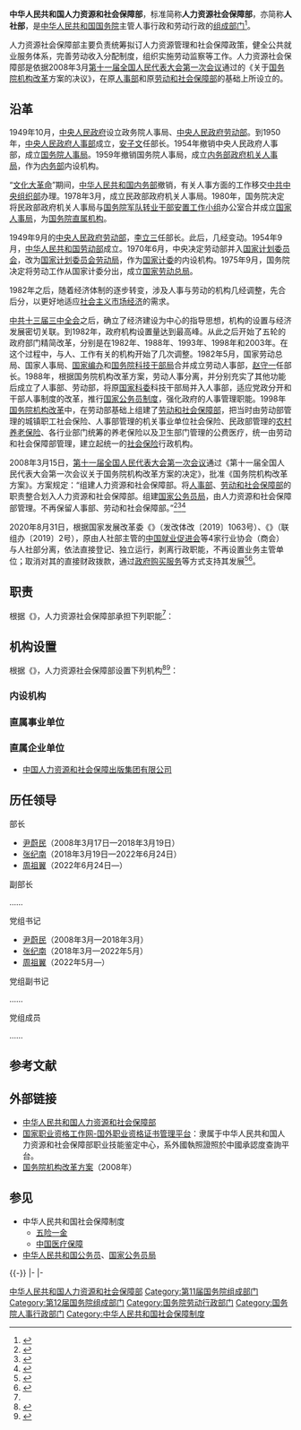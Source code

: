 {{Pathnav|中华人民共和国国务院|国务院组成部门}}
{{Infobox PRCG
|机构名称 = 中华人民共和国<br />人力资源和社会保障部
|标志1 = National Emblem of the People's Republic of China (2).svg
|标志1说明 = [[s:国务院关于国家行政机关和企业事业单位社会团体印章管理的规定|1999年规定]]：[[国务院组成部门|国务院组成部门]]的[[印章|印章]]，[[直径|直径]]5厘米，中央刊[[中华人民共和国国徽|国徽]]，由[[中华人民共和国国务院|国务院]]製发。
|格言1 = 民生为本 人才优先
|职位1 = 部长、党组书记
|人员1 = [[周祖翼|周祖翼]]
|职位2 = 副部长
|人员2 = [[湯濤|湯濤]]、{{wrap}}[[王少峰_(1963年)|王少峰]]、{{wrap}}[[李忠|李忠]]、{{wrap}}[[俞家栋|俞家栋]]
|人数2 = 4
|职位3 = 纪检监察组长
|人员3 = [[张敏_(1965年)|张敏]]
|上级机构 = [[中华人民共和国国务院|中华人民共和国国务院]]
|机构类型 = [[国务院组成部门|国务院组成部门]]
|行政级别 = 正部级
|中共本级 =中国共产党人力资源和社会保障部党组
|本级纪检监察=[[中央纪律检查委员会国家监察委员会驻人力资源和社会保障部纪检监察组|中央纪委国家监委驻人力资源社会保障部纪检监察组]]
|地址1 = [[北京市|北京市]][[东城区_(北京市)|东城区]][[和平里中街|和平里中街]]7号
|image1 = Ministry of Human Resources and Social Security headquarters (20210204163540).jpg
|caption1 = 人社部和平里中街办公区（2021年2月）
|官网 = {{URL|http://www.mohrss.gov.cn/}}
}}
'''中华人民共和国人力资源和社会保障部'''，标准简称'''人力资源社会保障部'''，亦简称'''人社部'''，是[[中华人民共和国国务院|中华人民共和国国务院]]主管人事行政和劳动行政的[[国务院组成部门|组成部门]]<ref name="官方简称">{{cite web|title=关于转发国务院机构简称的通知|url=http://www.haikou.gov.cn/xxgk/szfbjxxgk/zfgb/2008zfgb/2008nd12q/201103/t20110306_187419.html|accessdate=2018-10-03|author=海口市档案局|publisher=海口市人民政府|archiveurl=https://web.archive.org/web/20131226072835/http://www.haikou.gov.cn/xxgk/szfbjxxgk/zfgb/2008zfgb/2008nd12q/201103/t20110306_187419.html|archivedate=2013-12-26|dead-url=no}}</ref>。

人力资源社会保障部主要负责统筹拟订人力资源管理和社会保障政策，健全公共就业服务体系，完善劳动收入分配制度，组织实施劳动监察等工作。人力资源社会保障部是依据2008年3月[[第十一届全国人民代表大会#第一次会议|第十一届全国人民代表大会第一次会议]]通过的《关于[[国务院机构改革|国务院机构改革]]方案的决议》，在原[[中华人民共和国人事部|人事部]]和原[[中华人民共和国劳动和社会保障部|劳动和社会保障部]]的基础上所设立的。

== 沿革 ==

1949年10月，[[中華人民共和國中央人民政府_(1949年－1954年)|中央人民政府]]设立政务院人事局、[[中央人民政府劳动部|中央人民政府劳动部]]。到1950年，[[中央人民政府人事部|中央人民政府人事部]]成立，[[安子文|安子文]]任部长。1954年撤销中央人民政府人事部，成立[[国务院人事局|国务院人事局]]。1959年撤销国务院人事局，成立[[内务部政府机关人事局|内务部政府机关人事局]]，作为[[中华人民共和国内务部|内务部]]内设机构。

“[[文化大革命|文化大革命]]”期间，[[中华人民共和国内务部|中华人民共和国内务部]]撤销，有关人事方面的工作移交[[中国共产党中央委员会组织部|中共中央组织部]]办理。1978年3月，成立民政部政府机关人事局。1980年，国务院决定将民政部政府机关人事局与[[国务院军队转业干部安置工作小组|国务院军队转业干部安置工作小组]]办公室合并成立[[国家人事局|国家人事局]]，为[[国务院直属机构|国务院直属机构]]。

1949年9月的[[中央人民政府劳动部|中央人民政府劳动部]]，[[李立三|李立三]]任部长。此后，几经变动。1954年9月，[[中华人民共和国劳动部|中华人民共和国劳动部]]成立。1970年6月，中央决定劳动部并入[[中华人民共和国国家计划委员会|国家计划委员会]]，改为[[国家计划委员会劳动局|国家计划委员会劳动局]]，作为[[中华人民共和国国家计划委员会|国家计委]]的内设机构。1975年9月，国务院决定将劳动工作从国家计委分出，成立[[国家劳动总局|国家劳动总局]]。

1982年之后，随着经济体制的逐步转变，涉及人事与劳动的机构几经调整，先合后分，以更好地适应[[社会主义市场经济|社会主义市场经济]]的需求。

[[中国共产党第十三届中央委员会#三中全会|中共十三届三中全会]]之后，确立了经济建设为中心的指导思想，机构的设置与经济发展密切关联。到1982年，政府机构设置量达到最高峰。从此之后开始了五轮的政府部门精简改革，分别是在1982年、1988年、1993年、1998年和2003年。在这个过程中，与人、工作有关的机构开始了几次调整。1982年5月，国家劳动总局、国家人事局、[[中央机构编制委员会办公室|国家编办]]和[[国务院科技干部局|国务院科技干部局]]合并成立劳动人事部，[[赵守一|赵守一]]任部长。1988年，根据国务院机构改革方案，劳动人事分离，并分别充实了其他功能后成立了人事部、劳动部，将原[[国家科委|国家科委]]科技干部局并入人事部，适应党政分开和干部人事制度的改革，推行[[中华人民共和国公务员|国家公务员制度]]，强化政府的人事管理职能。1998年[[国务院机构改革|国务院机构改革]]中，在劳动部基础上组建了[[中华人民共和国劳动和社会保障部|劳动和社会保障部]]，把当时由劳动部管理的城镇职工社会保险、人事部管理的机关事业单位社会保险、民政部管理的[[农村养老保险|农村养老保险]]、各行业部门统筹的养老保险以及卫生部门管理的公费医疗，统一由劳动和社会保障部管理，建立起统一的[[社会保险|社会保险]]行政机构。

2008年3月15日，[[第十一届全国人民代表大会#第一次会议|第十一届全国人民代表大会第一次会议]]通过《第十一届全国人民代表大会第一次会议关于国务院机构改革方案的决定》，批准《国务院机构改革方案》。方案规定：“组建人力资源和社会保障部。将[[中华人民共和国人事部|人事部]]、[[中华人民共和国劳动和社会保障部|劳动和社会保障部]]的职责整合划入人力资源和社会保障部。组建[[国家公务员局|国家公务员局]]，由人力资源和社会保障部管理。不再保留人事部、劳动和社会保障部。”<ref>{{Cite web|title=关于国务院机构改革方案的说明——2008年3月11日在第十一届全国人民代表大会第一次会议上|url=http://www.npc.gov.cn/npc/xinwen/syxw/2008-03/12/content_1413911.htm|author=华建敏|date=2008-03-11|publisher=中国人大网|archiveurl=https://web.archive.org/web/20180320170547/http://www.npc.gov.cn/npc/xinwen/syxw/2008-03/12/content_1413911.htm|archivedate=2018年3月20日|dead-url=yes|accessdate=2018年3月20日}}</ref><ref>{{Cite web|title=两会授权发布：国务院机构改革方案|url=http://www.gov.cn/2008lh/content_921411.htm|date=2008-03-15|publisher=中国政府网|archiveurl=https://web.archive.org/web/20180126012934/http://www.gov.cn/2008lh/content_921411.htm|archivedate=2018-01-26|dead-url=no|accessdate=2018-03-20}}</ref><ref>{{Cite web|title=十一届人大一次会议关于国务院机构改革方案决定|url=http://www.gov.cn/2008lh/content_921283.htm|date=2008-03-15|publisher=中国政府网|archiveurl=https://web.archive.org/web/20180320172551/http://www.gov.cn/2008lh/content_921283.htm|archivedate=2018-03-20|dead-url=no|accessdate=2018-03-20}}</ref>

2020年8月31日，根据国家发展改革委《{{s|关于全面推开行业协会商会与行政机关脱钩改革的实施意见}}》（发改体改〔2019〕1063号）、《{{s|关于做好全面推开全国性行业协会商会与行政机关脱钩改革工作的通知}}》（联组办〔2019〕2号），原由人社部主管的[[中国就业促进会|中国就业促进会]]等4家行业协会（商会）与人社部分离，依法直接登记、独立运行，剥离行政职能，不再设置业务主管单位；取消对其的直接财政拨款，通过[[政府购买服务|政府购买服务]]等方式支持其发展<ref name="报道0102A">{{cite web |author1=国家发展和改革委员会 |title=关于全面推开行业协会商会与行政机关脱钩改革的实施意见 |url=http://www.gov.cn/xinwen/2019-06/17/content_5400947.htm |website=中国政府网 |accessdate=2021-01-02 |location=北京 |language=zh-hans |archive-date=2021-01-16 |archive-url=https://web.archive.org/web/20210116153951/http://www.gov.cn/xinwen/2019-06/17/content_5400947.htm |dead-url=no }}</ref><ref name="报道0102B">{{cite web |author1=行业协会商会与行政机关脱钩联合工作组办公室 |title=关于做好全面推开全国性行业协会商会与行政机关脱钩改革工作的通知 |url=http://www.gov.cn/xinwen/2019-06/21/content_5402133.htm |website=中国政府网 |accessdate=2021-01-02 |location=北京 |language=zh-hans |archive-date=2021-01-02 |archive-url=https://web.archive.org/web/20210102100431/http://www.gov.cn/xinwen/2019-06/21/content_5402133.htm |dead-url=no }}</ref>。

== 职责 ==
根据《{{s|人力资源和社会保障部职能配置、内设机构和人员编制规定}}》，人力资源社会保障部承担下列职能<ref name="三定方案"/>：
{{columns-list|2|
# 拟订人力资源和社会保障事业发展政策、规划，起草相关法律法规草案，制定部门规章并组织实施。
# 拟订人力资源市场发展规划和人力资源服务业发展、人力资源流动政策，促进人力资源合理流动、有效配置。
# 负责促进就业工作，拟订统筹城乡的就业发展规划和政策，完善公共就业创业服务体系，统筹建立面向城乡劳动者的职业技能培训制度，拟订就业援助制度，牵头拟订高校毕业生就业政策。
# 统筹推进建立覆盖城乡的多层次社会保障体系。拟订养老、失业、工伤等社会保险及其补充保险政策和标准。拟订养老保险全国统筹办法和全国统一的养老、失业、工伤保险关系转续办法。组织拟订养老、失业、工伤等社会保险及其补充保险基金管理和监督制度，编制相关社会保险基金预决算草案，参与拟订相关社会保障基金投资政策。会同有关部门实施全民参保计划并建立全国统一的社会保险公共服务平台。
# 负责就业、失业和相关社会保险基金预测预警和信息引导，拟订应对预案，实施预防、调节和控制，保持就业形势稳定和相关社会保险基金总体收支平衡。
# 统筹拟订劳动人事争议调解仲裁制度和劳动关系政策，完善劳动关系协商协调机制，拟订职工工作时间、休息休假和假期制度，拟订消除非法使用童工政策和女工、未成年工特殊劳动保护政策。组织实施劳动保障监察，协调劳动者维权工作，依法查处重大案件。
# 牵头推进深化职称制度改革，拟订专业技术人员管理、继续教育和博士后管理等政策，负责高层次专业技术人才选拔和培养工作，拟订吸引留学人员来华（回国）工作或定居政策。组织拟订技能人才培养、评价、使用和激励制度。完善职业资格制度，健全职业技能多元化评价政策。
# 会同有关部门指导事业单位人事制度改革，按照管理权限负责规范事业单位岗位设置、公开招聘、聘用合同等人事综合管理工作，拟订事业单位工作人员和机关工勤人员管理政策。
# 会同有关部门拟订国家表彰奖励制度，综合管理国家表彰奖励工作，承担全国评比达标表彰和省部级表彰等工作，根据授权承办以党中央、国务院名义开展的国家级表彰奖励活动。
# 会同有关部门拟订事业单位人员工资收入分配政策，建立企事业单位人员工资决定、正常增长和支付保障机制。拟订企事业单位人员福利和离退休政策。
# 会同有关部门拟订农民工工作的综合性政策和规划，推动相关政策落实，协调解决重点难点问题，维护农民工合法权益。
# 负责人力资源和社会保障领域国际交流与合作工作，拟订派往国际组织职员管理制度。
# 完成党中央、国务院交办的其他任务。
}}

== 机构设置 ==
根据《{{s|人力资源和社会保障部职能配置、内设机构和人员编制规定}}》，人力资源社会保障部设置下列机构<ref name="三定方案">{{cite web|title=人力资源和社会保障部职能配置、内设机构和人员编制规定|url=http://www.scopsr.gov.cn/bbyw/qwfb/201901/t20190125_359774.html|accessdate=2019-01-28|author=人力资源和社会保障部|publisher=中国机构编制网|archiveurl=https://web.archive.org/web/20190129005838/http://www.scopsr.gov.cn/bbyw/qwfb/201901/t20190125_359774.html|archivedate=2019-01-29|dead-url=yes}}</ref><ref name="报道0826A">{{cite web|title=财政部办公厅、中宣部文改办关于报送2018年中央文化企业改革发展情况报告的通知（财办文〔2019〕26号）附件2：文化企业名单|url=http://jkw.mof.gov.cn/zhengcefabu/201907/t20190715_3300215.htm|accessdate=2020-08-26|author=财政部办公厅、中宣部文改办|publisher=中华人民共和国财政部|archive-date=2020-09-10|archive-url=https://web.archive.org/web/20200910090031/http://jkw.mof.gov.cn/zhengcefabu/201907/t20190715_3300215.htm|dead-url=no}}</ref>：

=== 内设机构 ===
{{columns-list|2|
* [[人力资源和社会保障部办公厅|办公厅]]
* [[人力资源和社会保障部政策研究司|政策研究司]]
* [[人力资源和社会保障部法规司|法规司]]
* [[人力资源和社会保障部规划财务司|规划财务司]]
* [[国务院就业工作领导小组#办事机构|就业促进司]]
* [[人力资源和社会保障部人力资源流动管理司|人力资源流动管理司]]
* [[人力资源和社会保障部职业能力建设司|职业能力建设司]]
* [[人力资源和社会保障部专业技术人员管理司|专业技术人员管理司]]
* [[人力资源和社会保障部事业单位人事管理司|事业单位人事管理司]]
* [[国务院农民工工作领导小组#办事机构|农民工工作司]]
* [[人力资源和社会保障部劳动关系司|劳动关系司]]
* [[人力资源和社会保障部工资福利司|工资福利司]]
* [[人力资源和社会保障部养老保险司|养老保险司]]
* [[人力资源和社会保障部失业保险司|失业保险司]]
* [[人力资源和社会保障部工伤保险司|工伤保险司]]
* [[人力资源和社会保障部农村社会保险司|农村社会保险司]]
* [[人力资源和社会保障部社会保险基金监管局|社会保险基金监管局]]
* [[人力资源和社会保障部调解仲裁管理司|调解仲裁管理司]]
* [[国务院根治拖欠农民工工资工作领导小组#办公室|劳动监察局]]
* [[党和国家功勋荣誉表彰工作委员会#办事机构|国家表彰奖励办公室]]
* [[人力资源和社会保障部国际合作司|国际合作司]]
* [[人力资源和社会保障部人事司|人事司]]
* [[中国共产党人力资源和社会保障部机关委员会|机关党委]]
* [[人力资源和社会保障部离退休干部局|离退休干部局]]
}}

=== 直属事业单位 ===
{{columns-list|2|
* [[人力资源和社会保障部机关服务中心|机关服务中心]]
* [[人力资源和社会保障部信息中心|信息中心]]
* [[人力资源和社会保障部宣传中心|宣传中心]]
* [[人力资源和社会保障部统计调查中心|统计调查中心]]
* [[人力资源和社会保障部社会保险事业管理中心|社会保险事业管理中心（社会保险技术标准评定中心）]]
* [[中央国家机关养老保险管理中心|中央国家机关养老保险管理中心]]
* [[中国就业培训技术指导中心|中国就业培训技术指导中心]]
* [[人力资源和社会保障部职业技能鉴定中心|职业技能鉴定中心]]
* [[中国人事科学研究院|中国人事科学研究院]]
* [[中国劳动和社会保障科学研究院|中国劳动和社会保障科学研究院]]
* [[人力资源和社会保障部事业单位人事服务中心|事业单位人事服务中心]]
* [[人力资源和社会保障部教育培训中心|教育培训中心]]
* [[人力资源和社会保障部社会保障能力建设中心|社会保障能力建设中心]]
* [[人力资源和社会保障部人事考试中心|人事考试中心（公务员考试测评中心）]]
* [[人力资源和社会保障部全国人才流动中心|全国人才流动中心]]
* [[人力资源和社会保障部国际交流服务中心|国际交流服务中心]]
* [[人力资源和社会保障部留学人员和专家服务中心|留学人员和专家服务中心]]
* [[中国人事报刊社|中国人事报刊社]]
* [[中国劳动保障报社|中国劳动保障报社]]
}}

=== 直属企业单位 ===
* [[中国人力资源和社会保障出版集团|中国人力资源和社会保障出版集团有限公司]]

==历任领导==
{{col-begin}}
{{col-2}}
; 部长
*[[尹蔚民|尹蔚民]]（2008年3月17日—2018年3月19日）
*[[张纪南|张纪南]]（2018年3月19日—2022年6月24日）
*[[周祖翼|周祖翼]]（2022年6月24日—）

; 副部长
……
{{col-2}}
; 党组书记
*[[尹蔚民|尹蔚民]]（2008年3月—2018年3月）
*[[张纪南|张纪南]]（2018年3月—2022年5月）
*[[周祖翼|周祖翼]]（2022年5月—）

; 党组副书记
……

; 党组成员
……
{{col-end}}

== 参考文献 ==
{{Reflist}}

==外部链接==
*[http://www.mohrss.gov.cn 中华人民共和国人力资源和社会保障部]{{Wayback|url=http://www.mohrss.gov.cn/ |date=20201205193827 }}
*[http://gjzsb.osta.org.cn/ 国家职业资格工作网-国外职业资格证书管理平台]{{Wayback|url=http://gjzsb.osta.org.cn/ |date=20200915195859 }}：隶属于中华人民共和国人力资源和社会保障部职业技能鉴定中心，系外國執照證照於中國承認度查詢平台。
* [https://web.archive.org/web/20090129182809/http://www.npc.gov.cn/huiyi/dbdh/11/2008-03/15/content_1418057.htm 国务院机构改革方案]（2008年）

== 参见 ==
{{Portal box|中华人民共和国|社会}}
*中华人民共和国社会保障制度
** [[五险一金|五险一金]]
** [[中国医疗保障|中国医疗保障]]
*[[中华人民共和国公务员|中华人民共和国公务员]]、[[国家公务员局|国家公务员局]]

{{-}}
{{s-start}}
{{s-off|[[国务院组成部门|国务院组成部门]]}}
{{s-before|[[中华人民共和国人事部|中华人民共和国人事部]]}}
{{s-title|国务院人事行政部门|2008年3月15日至今}}
{{s-inc|rows=4}}
{{s-before|[[中华人民共和国劳动和社会保障部|中华人民共和国劳动和社会保障部]]|rows=2}}
{{s-title|国务院劳动行政部门|2008年3月15日至今}}
|-
{{s-title|国务院农村社会养老保险主管部门|2008年3月15日至今}}
{{s-before|[[国家公务员局|国家公务员局]]}}
{{s-title|国务院国家表彰奖励工作部门|2018年12月31日至今}}
{{s-before|[[中华人民共和国人事部|中华人民共和国人事部]]}}
{{s-title|国务院军官转业安置主管部门|2008年3月15日至2018年3月17日}}
{{s-after|[[中华人民共和国退役军人事务部|中华人民共和国退役军人事务部]]}}
{{s-before|[[中华人民共和国劳动和社会保障部|中华人民共和国劳动和社会保障部]]|rows=3}}
{{s-title|国务院城镇职工和城镇居民基本医疗保险主管部门|2008年3月15日至2018年3月17日}}
{{s-after|[[国家医疗保障局|国家医疗保障局]]|rows=2}}
{{s-title|国务院生育保险主管部门|2008年3月15日至2018年3月17日}}
|-
{{s-title|国务院社会保险费征收管理部门|2008年3月15日至2018年3月17日}}
{{s-after|[[国家税务总局|国家税务总局]]}}
{{s-end}}
{{国务院}}
{{国务院/13|组成部门}}
{{国务院/12|组成部门}}
{{国务院/11|组成部门}}

[[Category:中华人民共和国人力资源和社会保障部|]]
[[Category:第11届国务院组成部门|Category:第11届国务院组成部门]]
[[Category:第12届国务院组成部门|Category:第12届国务院组成部门]]
[[Category:国务院劳动行政部门|Category:国务院劳动行政部门]]
[[Category:国务院人事行政部门|Category:国务院人事行政部门]]
[[Category:中华人民共和国社会保障制度|Category:中华人民共和国社会保障制度]]